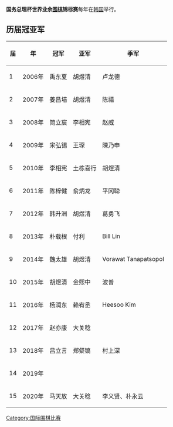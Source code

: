 '''国务总理杯世界业余[[围棋|围棋]]锦标赛'''每年在[[韩国|韩国]]举行。

==历届冠亚军==
{|class="wikitable"
! 届 !! 年 !! 冠军 !! 亚军 !! 季军
|-
| 1 || 2006年 || 禹东夏{{flagicon|KOR}} || 胡煜清{{flagicon|CHN}} || 卢龙德{{flagicon|菲律宾}}
|-
| 2 || 2007年 || 姜昌培{{flagicon|KOR}} || 胡煜清{{flagicon|CHN}} || 陈禧{{flagicon|TPE}}
|-
| 3 ||2008年 || 简立宸{{flagicon|TPE}} || 李相宪{{flagicon|KOR}} || 赵威{{flagicon|CHN}}
|-
| 4 || 2009年 || 宋弘锡{{flagicon|KOR}} || 王琛{{flagicon|CHN}} || 陳乃申{{flagicon|HKG}}
|-
| 5 || 2010年 || 李相宪{{flagicon|KOR}} || 土栋喜行{{flagicon|JPN}} || 胡煜清{{flagicon|CHN}}
|-
| 6 || 2011年 || 陈梓健{{flagicon|CHN}} || 俞炳龙{{flagicon|KOR}} || 平冈聪{{flagicon|JPN}}
|-
| 7 || 2012年 || 韩升洲{{flagicon|KOR}} || 胡煜清{{flagicon|CHN}} || 葛勇飞{{flagicon|CAN}}
|-
| 8 || 2013年 || 朴载根{{flagicon|KOR}} || 付利{{flagicon|CHN}} || Bill Lin{{flagicon|CAN}}
|-
| 9 || 2014年 || 魏太雄{{flagicon|KOR}} || 胡煜清{{flagicon|CHN}} || Vorawat Tanapatsopol{{flagicon|泰国}}
|-
| 10 || 2015年 || 胡煜清{{flagicon|CHN}} || 金熙中{{flagicon|KOR}} || 波普{{flagicon|罗马尼亚}}
|-
| 11 || 2016年 || 杨润东{{flagicon|CHN}} || 赖宥丞{{flagicon|TPE}} || Heesoo Kim{{flagicon|KOR}}
|-
| 12 || 2017年 || 赵亦康{{flagicon|CHN}} || 大关稔{{flagicon|JPN}}
|-
| 13 || 2018年 || 吕立言{{flagicon|CHN}} || 郑粲镐{{flagicon|KOR}} || 村上深{{flagicon|JPN}}
|-
| 14 || 2019年 || 
|-
| 15 || 2020年 || 马天放{{flagicon|CHN}} || 大关稔{{flagicon|JPN}} || 李义贤{{flagicon|KOR}}、朴永云{{flagicon|HKG}}
|}

[[Category:国际围棋比赛|Category:国际围棋比赛]]